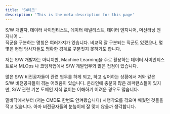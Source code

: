 ```yaml
---
title: 'SW테크'
description: 'This is the meta description for this page'
---
```


S/W 개발자, 데이터 사이언티스트, 데이터 애널리스트, 데이터 엔지니어, 머신러닝 엔지니어 ...  
직군을 구분하는 명칭은 여러가지가 있습니다. 비교적 잘 구분되는 직군도 있겠으나, 몇몇은 현업 당사자들도 명확한 경계로 구분짓지 못하기도 합니다.  

저는 S/W 개발자는 아니지만,
Machine Learning을 주로 활용하는 데이터 사이언티스트로서
MLOps 나 코딩작업에서 S/W 개발업무와 많은 접점이 있습니다.

많은 S/W 비전공자들이 관련 업무를 하게 되고, 하고 싶어하는 상황에서
저와 같은 S/W 비전공자들이 겪는 어려움이 있습니다.
온라인에 충분히 많은 레퍼런스들이 있지만,
S/W 관련 기본 도메인 지식 없이는 이해하기 어려운 경우도 많습니다.

밑바닥에서부터 (저는 CMD도 한번도 안켜봤습니다) 시행착오를 겪으며 배웠던 것들을 적고 있습니다.
아마 비전공자들의 눈높이에 잘 맞지 않을까 생각합니다.
